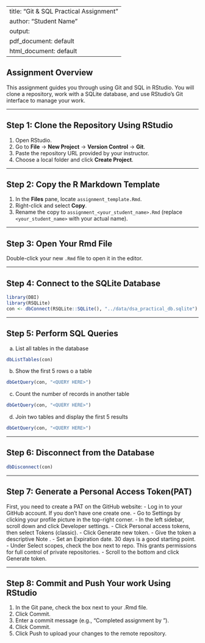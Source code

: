 
---
title: "Git & SQL Practical Assignment"
author: "Student Name"
output:
  pdf_document: default
  html_document: default
---

## Assignment Overview

This assignment guides you through using Git and SQL in RStudio. You will clone a repository, work with a SQLite database, and use RStudio's Git interface to manage your work.

---

## Step 1: Clone the Repository Using RStudio

1. Open RStudio.
2. Go to **File** → **New Project** → **Version Control** → **Git**.
3. Paste the repository URL provided by your instructor.
4. Choose a local folder and click **Create Project**.

---

## Step 2: Copy the R Markdown Template

1. In the **Files** pane, locate `assignment_template.Rmd`.
2. Right-click and select **Copy**.
3. Rename the copy to `assignment_<your_student_name>.Rmd` (replace `<your_student_name>` with your actual name).

---

## Step 3: Open Your Rmd File

Double-click your new `.Rmd` file to open it in the editor.

---

## Step 4: Connect to the SQLite Database

```r
library(DBI)
library(RSQLite)
con <- dbConnect(RSQLite::SQLite(), "../data/dsa_practical_db.sqlite")
```

---

## Step 5: Perform SQL Queries
a. List all tables in the database

```r

dbListTables(con)

```

b. Show the first 5 rows o a table

```r

dbGetQuery(con, "<QUERY HERE>")

```

c. Count the number of records in another table 

```r

dbGetQuery(con, "<QUERY HERE>")

```
d. Join two tables and display the first 5 results

```r


dbGetQuery(con, "<QUERY HERE>")


```


---

## Step 6: Disconnect from the Database
```r

dbDisconnect(con)

```

---

## Step 7: Generate a Personal Access Token(PAT)

First, you need to create a PAT on the GitHub website:
    - Log in to your GitHub account. If you don't have one create one.
    - Go to Settings by clicking your profile picture in the top-right corner.
    - In the left sidebar, scroll down and click Developer settings.
    - Click Personal access tokens, then select Tokens (classic).
    - Click Generate new token.
    - Give the token a descriptive Note .
    - Set an Expiration date. 30 days is a good starting point.
    - Under Select scopes, check the box next to repo. This grants permissions for full control of private repositories.
    - Scroll to the bottom and click Generate token.

---

## Step 8: Commit and Push Your work Using RStudio
1. In the Git pane, check the box next to your .Rmd file.
2. Click Commit.
3. Enter a commit message (e.g., “Completed assignment by <your_student_id>”).
4. Click Commit.
5. Click Push to upload your changes to the remote repository.



